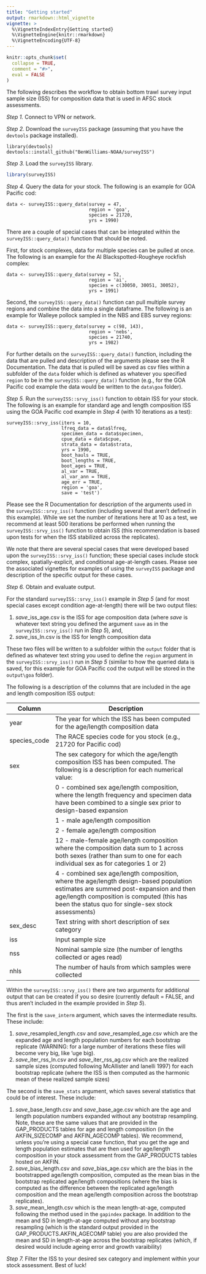 ```yaml
---
title: "Getting started"
output: rmarkdown::html_vignette
vignette: >
  %\VignetteIndexEntry{Getting started}
  %\VignetteEngine{knitr::rmarkdown}
  %\VignetteEncoding{UTF-8}
---
```


```r
knitr::opts_chunk$set(
  collapse = TRUE,
  comment = "#>",
  eval = FALSE
)
```

The following describes the workflow to obtain bottom trawl survey input sample size (ISS) for composition data that is used in AFSC stock assessments.

*Step 1.* Connect to VPN or network.

*Step 2.* Download the `surveyISS` package (assuming that you have the `devtools` package installed).

```
library(devtools)
devtools::install_github("BenWilliams-NOAA/surveyISS")
```

*Step 3.* Load the `surveyISS` library.

```r
library(surveyISS)
```

*Step 4.* Query the data for your stock. 
The following is an example for GOA Pacific cod:

```
data <- surveyISS::query_data(survey = 47, 
                              region = 'goa', 
                              species = 21720, 
                              yrs = 1990)
```

There are a couple of special cases that can be integrated within the `surveyISS::query_data()` function that should be noted.

First, for stock complexes, data for multiple species can be pulled at once.
The following is an example for the AI Blackspotted-Rougheye rockfish complex:

```
data <- surveyISS::query_data(survey = 52, 
                              region = 'ai', 
                              species = c(30050, 30051, 30052), 
                              yrs = 1991)
```

Second, the `surveyISS::query_data()` function can pull multiple survey regions and combine the data into a single dataframe.
The following is an example for Walleye pollock sampled in the NBS and EBS survey regions:

```
data <- surveyISS::query_data(survey = c(98, 143), 
                              region = 'nebs', 
                              species = 21740, 
                              yrs = 1982)
```

For further details on the `surveyISS::query_data()` function, including the data that are pulled and description of the arguments please see the R Documentation.
The data that is pulled will be saved as csv files within a subfolder of the `data` folder which is defined as whatever you specified `region` to be in the `surveyISS::query_data()` function (e.g., for the GOA Pacific cod example the data would be written to the `data\goa` folder).

*Step 5.* Run the `surveyISS::srvy_iss()` function to obtain ISS for your stock.
The following is an example for standard age and length composition ISS using the GOA Pacific cod example in *Step 4* (with 10 iterations as a test):

```
surveyISS::srvy_iss(iters = 10, 
                    lfreq_data = data$lfreq,
                    specimen_data = data$specimen, 
                    cpue_data = data$cpue, 
                    strata_data = data$strata,
                    yrs = 1990,  
                    boot_hauls = TRUE, 
                    boot_lengths = TRUE, 
                    boot_ages = TRUE, 
                    al_var = TRUE, 
                    al_var_ann = TRUE, 
                    age_err = TRUE,
                    region = 'goa', 
                    save = 'test')
```

Please see the R Documentation for description of the arguments used in the `surveyISS::srvy_iss()` function (including several that aren't defined in this example).
While we set the number of iterations here at 10 as a test, we recommend at least 500 iterations be performed when running the `surveyISS::srvy_iss()` function to obtain ISS (this recommendation is based upon tests for when the ISS stabilized across the replicates).

We note that there are several special cases that were developed based upon the `surveyISS::srvy_iss()` function; these special cases include stock complex, spatially-explicit, and conditional age-at-length cases.
Please see the associated vignettes for examples of using the `surveyISS` package and description of the specific output for these cases.

*Step 6.* Obtain and evaluate output.

For the standard `surveyISS::srvy_iss()` example in *Step 5* (and for most special cases except condition age-at-length) there will be two output files:

1. *save*_iss_age.csv is the ISS for age composition data (where *save* is whatever text string you defined the argument `save` as in the `surveyISS::srvy_iss()` run in *Step 5*), and,
2. *save*_iss_ln.csv is the ISS for length composition data

These two files will be written to a subfolder within the `output` folder that is defined as whatever text string you used to define the `region` argument in the `surveyISS::srvy_iss()` run in *Step 5* (similar to how the queried data is saved, for this example for GOA Pacific cod the output will be stored in the `output\goa` folder).

The following is a description of the columns that are included in the age and length composition ISS output:

| Column | Description |
| ---- | ---------------------------------- |
| year | The year for which the ISS has been computed for the age/length composition data |
| species_code | The RACE species code for you stock (e.g., 21720 for Pacific cod) |
| sex | The sex category for which the age/length composition ISS has been computed. The following is a description for each numerical value: |
| | 0 - combined sex age/length composition, where the length frequency and specimen data have been combined to a single sex prior to design-based expansion |
| | 1 - male age/length composition |
| | 2 - female age/length composition |
| | 12 - male-female age/length composition where the composition data sum to 1 across both sexes (rather than sum to one for each individual sex as for categories 1 or 2) |
| | 4 - combined sex age/length composition, where the age/length design-based population estimates are summed post-expansion and then age/length composition is computed (this has been the status quo for single-sex stock assessments) |
| sex_desc | Text string with short description of sex category |
| iss | Input sample size |
| nss | Nominal sample size (the number of lengths collected or ages read) |
| nhls | The number of hauls from which samples were collected |

Within the `surveyISS::srvy_iss()` there are two arguments for additional output that can be created if you so desire (currently default = FALSE, and thus aren't included in the example provided in *Step 5*).

The first is the `save_interm` argument, which saves the intermediate results.
These include:

1. *save*_resampled_length.csv and *save*_resampled_age.csv which are the expanded age and length population numbers for each bootstrap replicate (WARNING: for a large number of iterations these files will become very big, like 'uge big).
2. *save*_iter_rss_ln.csv and *save*_iter_rss_ag.csv which are the realized sample sizes (computed following McAllister and Ianelli 1997) for each bootstrap replicate (where the ISS is then computed as the harmonic mean of these realized sample sizes)

The second is the `save_stats` argument, which saves several statistics that could be of interest.
These include:

1. *save*_base_length.csv and *save*_base_age.csv which are the age and length population numbers expanded without any bootstrap resampling. Note, these are the same values that are provided in the GAP_PRODUCTS tables for age and length composition (in the AKFIN_SIZECOMP and AKFIN_AGECOMP tables). We recommend, unless you're using a special case function, that you get the age and length population estimates that are then used for age/length composition in your stock assessment from the GAP_PRODUCTS tables hosted on AKFIN.
2. *save*_bias_length.csv and *save*_bias_age.csv which are the bias in the bootstrapped age/length composition, computed as the mean bias in the bootstrap replicated age/length compositions (where the bias is computed as the difference between the replicated age/length composition and the mean age/length composition across the bootstrap replicates). 
3. *save*_mean_length.csv which is the mean length-at-age, computed following the method used in the `gapindex` package. In addition to the mean and SD in length-at-age computed without any bootstrap resampling (which is the standard output provided in the GAP_PRODUCTS.AKFIN_AGECOMP table) you are also provided the mean and SD in length-at-age across the bootstrap replicates (which, if desired would include ageing error and growth varaibility)

*Step 7.* Filter the ISS to your desired sex category and implement within your stock assessment. Best of luck!
